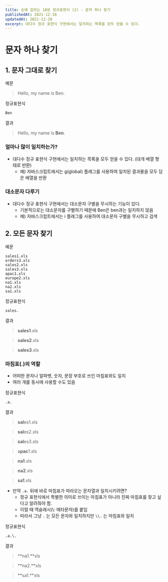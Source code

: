 ```yaml
---
title: 손에 잡히는 10분 정규표현식 (2) - 문자 하나 찾기
publishedAt: 2021-12-18
updatedAt: 2021-12-20
excerpt: 대다수 정규 표현식 구현에서는 일치하는 목록을 모두 얻을 수 있다.
---
```


# 문자 하나 찾기

## 1. 문자 그대로 찾기

예문

> Hello, my name is Ben.

정규표현식

```
Ben
```

결과

> Hello, my name is **Ben**.

### 얼마나 많이 일치하는가?

- 대다수 정규 표현식 구현에서는 일치하는 목록을 모두 얻을 수 있다. (대개 배열 형태로 반환)
  - 예) 자바스크립트에서는 g(global) 플래그를 사용하여 일치된 결과물을 모두 담은 배열을 반환

### 대소문자 다루기

- 대다수 정규 표현식 구현에서는 대소문자 구별을 무시하는 기능이 있다.
  - 기본적으로는 대소문자를 구별하기 때문에 Ben은 ben과는 일치하지 않음
  - 예) 자바스크립트에서는 i 플래그를 사용하여 대소문자 구별을 무시하고 검색

## 2. 모든 문자 찾기

예문

```
sales1.xls
orders3.xls
sales2.xls
sales3.xls
apac1.xls
europe2.xls
na1.xls
na2.xls
sa1.xls
```

정규표현식

```
sales.
```

결과

> **sales1**.xls

> **sales2**.xls

> **sales3**.xls

### 마침표(.)의 역할

- 어떠한 문자나 알파벳, 숫자, 문장 부호로 쓰인 마침표와도 일치
- 여러 개를 동시에 사용할 수도 있음

정규표현식

```
.a.
```

결과

> **sal**es1.xls

> **sal**es2.xls

> **sal**es3.xls

> a**pac**1.xls

> **na1**.xls

> **na2**.xls

> **sa1**.xls

- 만약 `.a.` 뒤에 바로 마침표가 따라오는 문자열과 일치시키려면?
  - 정규 표현식에서 특별한 의미로 쓰이는 마침표가 아니라 진짜 마침표를 찾고 싶다고 알려줘야 함.
  - 이럴 때 역슬래시(\\: 메타문자)를 붙임
  - 따라서 그냥 `.` 는 모든 문자와 일치하지만 `\\.` 는 마침표와 일치

정규표현식

```
.a.\.
```

결과

> **na1.**xls

> **na2.**xls

> **sa1.**xls
